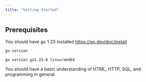 ```yaml
---
title: "Getting Started"
---
```


## Prerequisites

You should have go 1.23 installed https://go.dev/doc/install

```bash
go version
```

```
go version go1.23.0 linux/amd64
```

You should have a basic understanding of HTML, HTTP, SQL, and programming in general.

